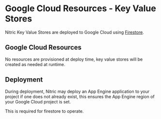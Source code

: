 
# Google Cloud Resources - Key Value Stores

Nitric Key Value Stores are deployed to Google Cloud using [Firestore](https://cloud.google.com/firestore).

## Google Cloud Resources

No resources are provisioned at deploy time, key value stores will be created as needed at runtime.

## Deployment

During deployment, Nitric may deploy an App Engine application to your project if one does not already exist, this ensures the App Engine region of your Google Cloud project is set.

<Note>This is required for firestore to operate.</Note>
